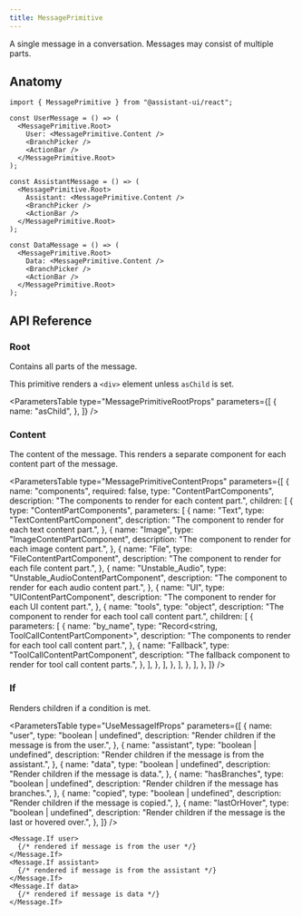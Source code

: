 ```yaml
---
title: MessagePrimitive
---
```


A single message in a conversation. Messages may consist of multiple parts.


## Anatomy

```tsx
import { MessagePrimitive } from "@assistant-ui/react";

const UserMessage = () => (
  <MessagePrimitive.Root>
    User: <MessagePrimitive.Content />
    <BranchPicker />
    <ActionBar />
  </MessagePrimitive.Root>
);

const AssistantMessage = () => (
  <MessagePrimitive.Root>
    Assistant: <MessagePrimitive.Content />
    <BranchPicker />
    <ActionBar />
  </MessagePrimitive.Root>
);

const DataMessage = () => (
  <MessagePrimitive.Root>
    Data: <MessagePrimitive.Content />
    <BranchPicker />
    <ActionBar />
  </MessagePrimitive.Root>
);
```

## API Reference

### Root

Contains all parts of the message.

This primitive renders a `<div>` element unless `asChild` is set.

<ParametersTable
  type="MessagePrimitiveRootProps"
  parameters={[
    {
      name: "asChild",
    },
  ]}
/>

### Content

The content of the message. This renders a separate component for each content part of the message.

<ParametersTable
  type="MessagePrimitiveContentProps"
  parameters={[
    {
      name: "components",
      required: false,
      type: "ContentPartComponents",
      description: "The components to render for each content part.",
      children: [
        {
          type: "ContentPartComponents",
          parameters: [
            {
              name: "Text",
              type: "TextContentPartComponent",
              description:
                "The component to render for each text content part.",
            },
            {
              name: "Image",
              type: "ImageContentPartComponent",
              description:
                "The component to render for each image content part.",
            },
            {
              name: "File",
              type: "FileContentPartComponent",
              description:
                "The component to render for each file content part.",
            },
            {
              name: "Unstable_Audio",
              type: "Unstable_AudioContentPartComponent",
              description:
                "The component to render for each audio content part.",
            },
            {
              name: "UI",
              type: "UIContentPartComponent",
              description: "The component to render for each UI content part.",
            },
            {
              name: "tools",
              type: "object",
              description:
                "The component to render for each tool call content part.",
              children: [
                {
                  parameters: [
                    {
                      name: "by_name",
                      type: "Record<string, ToolCallContentPartComponent>",
                      description:
                        "The components to render for each tool call content part.",
                    },
                    {
                      name: "Fallback",
                      type: "ToolCallContentPartComponent",
                      description:
                        "The fallback component to render for tool call content parts.",
                    },
                  ],
                },
              ],
            },
          ],
        },
      ],
    },
  ]}
/>

### If

Renders children if a condition is met.

<ParametersTable
  type="UseMessageIfProps"
  parameters={[
    {
      name: "user",
      type: "boolean | undefined",
      description: "Render children if the message is from the user.",
    },
    {
      name: "assistant",
      type: "boolean | undefined",
      description: "Render children if the message is from the assistant.",
    },
    {
      name: "data",
      type: "boolean | undefined",
      description: "Render children if the message is data.",
    },
    {
      name: "hasBranches",
      type: "boolean | undefined",
      description: "Render children if the message has branches.",
    },
    {
      name: "copied",
      type: "boolean | undefined",
      description: "Render children if the message is copied.",
    },
    {
      name: "lastOrHover",
      type: "boolean | undefined",
      description:
        "Render children if the message is the last or hovered over.",
    },
  ]}
/>

```tsx
<Message.If user>
  {/* rendered if message is from the user */}
</Message.If>
<Message.If assistant>
  {/* rendered if message is from the assistant */}
</Message.If>
<Message.If data>
  {/* rendered if message is data */}
</Message.If>
```